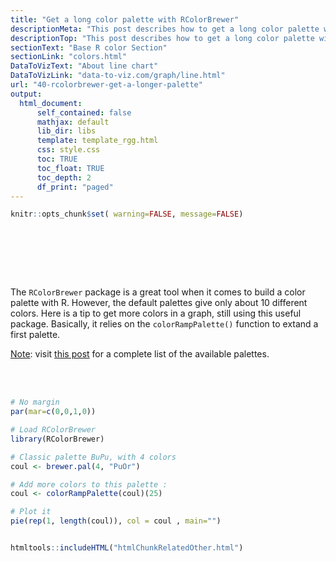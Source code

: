 ```yaml
---
title: "Get a long color palette with RColorBrewer"
descriptionMeta: "This post describes how to get a long color palette with R and the RColorBrewer package."
descriptionTop: "This post describes how to get a long color palette with R and the RColorBrewer package."
sectionText: "Base R color Section"
sectionLink: "colors.html"
DataToVizText: "About line chart"
DataToVizLink: "data-to-viz.com/graph/line.html"
url: "40-rcolorbrewer-get-a-longer-palette"
output:
  html_document:
      self_contained: false    
      mathjax: default
      lib_dir: libs
      template: template_rgg.html
      css: style.css
      toc: TRUE
      toc_float: TRUE
      toc_depth: 2
      df_print: "paged"
---
```



```r
knitr::opts_chunk$set( warning=FALSE, message=FALSE)
```

<div class="container" style="padding-top: 80px">



<div class = "row">

<div class = "col-md-6  col-sm-12 align-self-center">

The `RColorBrewer` package is a great tool when it comes to build a color palette with R. However, the default palettes give only about 10 different colors. Here is a tip to get more colors in a graph, still using this useful package. Basically, it relies on the `colorRampPalette()` function to extand a first palette.
 
 
<u>Note</u>: visit [this post](package/rColorBrewer.html) for a complete list of the available palettes.

</div>

<br><br>

<div class = "col-md-6  col-sm-12">

```r
# No margin
par(mar=c(0,0,1,0))

# Load RColorBrewer
library(RColorBrewer)

# Classic palette BuPu, with 4 colors
coul <- brewer.pal(4, "PuOr") 

# Add more colors to this palette :
coul <- colorRampPalette(coul)(25)

# Plot it
pie(rep(1, length(coul)), col = coul , main="") 
```

</div>
</div>


```r
```




<!-- Close container -->
</div>




```r
htmltools::includeHTML("htmlChunkRelatedOther.html")
```
